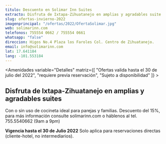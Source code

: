 ```yaml
---
titulo: Descuento en Solimar Inn Suites
extracto: Disfruta de Ixtapa-Zihuatanejo en amplias y agradables suite
slug: ofertas-invierno-2022
imagenprincipal: "/ofertas/2022/OfertaSolimar.jpg"
web: solimarinn.com
telefonos: 755554 0662 / 755554 0661
whatsapp: "false"
direccion: Higos No.4 Plaza los Faroles Col. Centro de Zihuatanejo.
email: info@solimarinn.com
lat: 17.641184
lang: -101.553184
---
```



<Amenidades variable="Detalles" matriz={[ "Ofertas valida hasta el 30 de julio del 2022", "requiere previa reservación", "Sujeto a disponibilidad" ]} > 


## Disfruta de Ixtapa-Zihuatanejo en amplias y agradables suites

Con o sin uso de cocineta ideal para parejas y familias.
Descuento del 15%, para más información consulte solimarinn.com o háblenos al tel. 755.5540662 (9am a 9pm)

**Vigencia hasta el 30 de Julio 2022**
Solo aplica para reservaciones directas (cliente-hotel, no intermediarios).



</Amenidades>


